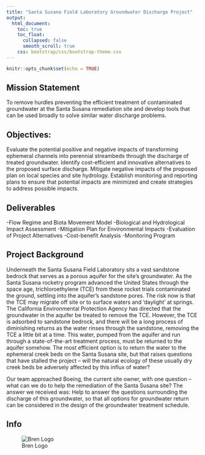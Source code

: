 ```yaml
---
title: "Santa Susana Field Laboratory Groundwater Discharge Project"
output:
  html_document:
    toc: true
    toc_float:
      collapsed: false
      smooth_scroll: true
    css: bootstrap/css/bootstrap-theme.css
--- 
```


```r
knitr::opts_chunk$set(echo = TRUE)
```

## Mission Statement

To remove hurdles preventing the efficient treatment of contaminated groundwater at the Santa Susana remediation site and develop tools that can be used broadly to solve similar water discharge problems.

## Objectives:
Evaluate the potential positive and negative impacts of transforming ephemeral channels into perennial streambeds through the discharge of treated groundwater.
Identify cost-efficient and innovative alternatives to the proposed surface discharge.
Mitigate negative impacts of the proposed plan on local species and site hydrology.
Establish monitoring and reporting plans to ensure that potential impacts are minimized and create strategies to address possible impacts.

## Deliverables
-Flow Regime and Biota Movement Model
-Biological and Hydrological Impact Assessment
-Mitigation Plan for Environmental Impacts
-Evaluation of Project Alternatives
-Cost-benefit Analysis
-Monitoring Program

## Project Background
Underneath the Santa Susana Field Laboratory sits a vast sandstone bedrock that serves as a porous aquifer for the site’s groundwater. As the Santa Susana rocketry program advanced the United States through the space age, trichloroethylene (TCE) from these rocket trials contaminated the ground, settling into the aquifer’s sandstone pores. The risk now is that the TCE may migrate off site or to surface waters and ‘daylight’ at springs. The California Environmental Protection Agency has directed that the groundwater in the aquifer be treated to remove the TCE. However, the TCE is adsorbed to sandstone bedrock, and there will be a long process of diminishing returns as the water rinses through the sandstone, removing the TCE a little bit at a time. This water, pumped from the aquifer and run through a state-of-the-art treatment process, must be returned to the aquifer somehow. The most efficient option is to return the water to the ephemeral creek beds on the Santa Susana site, but that raises questions that have stalled the project -- will the natural ecology of these usually dry creek beds be adversely affected by this influx of water? 

Our team approached Boeing, the current site owner, with one question -- what can we do to help the remediation of the Santa Susana site? The answer we received was: Help to answer the questions surrounding the discharge of this groundwater, so that all options for groundwater return can be considered in the design of the groundwater treatment schedule.

## Info
![Bren Logo](images/brenlogo.png) 

